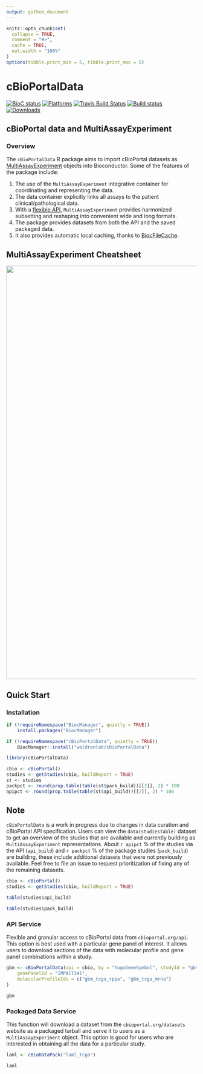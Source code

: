 ```yaml
---
output: github_document
---
```


```r
knitr::opts_chunk$set(
  collapse = TRUE,
  comment = "#>",
  cache = TRUE,
  out.width = "100%"
)
options(tibble.print_min = 5, tibble.print_max = 5)
```

# cBioPortalData

<!-- start badges here -->
[![BioC status](http://www.bioconductor.org/shields/build/release/bioc/cBioPortalData.svg)](https://bioconductor.org/checkResults/release/bioc-LATEST/cBioPortalData)
[![Platforms](http://www.bioconductor.org/shields/availability/3.12/cBioPortalData.svg)](https://www.bioconductor.org/packages/release/bioc/html/cBioPortalData.html#archives)
[![Travis Build Status](https://travis-ci.org/waldronlab/cBioPortalData.svg?branch=master)](https://travis-ci.org/waldronlab/cBioPortalData)
[![Build status](https://ci.appveyor.com/api/projects/status/42kd6prni3o0q50b?svg=true)](https://ci.appveyor.com/project/waldronlab/cbioportaldata)
[![Downloads](https://www.bioconductor.org/shields/downloads/release/cBioPortalData.svg)](https://bioconductor.org/packages/stats/bioc/cBioPortalData/)
<!-- end badges here -->

## cBioPortal data and MultiAssayExperiment

### Overview

The `cBioPortalData` R package aims to import cBioPortal datasets as
[MultiAssayExperiment][1] objects into Bioconductor. Some of the features of
the package include:

1. The use of the `MultiAssayExperiment` integrative container for coordinating
and representing the data.
2. The data container explicitly links all assays to the patient
clinical/pathological data.
3. With a [flexible API][2], `MultiAssayExperiment` provides harmonized
subsetting and reshaping into convenient wide and long formats.
4. The package provides datasets from both the API and the saved packaged data.
5. It also provides automatic local caching, thanks to [BiocFileCache][3].

[1]: http://bioconductor.org/packages/MultiAssayExperiment/
[2]: https://github.com/waldronlab/MultiAssayExperiment/wiki/MultiAssayExperiment-API
[3]: https://bioconductor.org/packages/BiocFileCache/

## MultiAssayExperiment Cheatsheet

<a href="https://github.com/waldronlab/cheatsheets/blob/master/MultiAssayExperiment_QuickRef.pdf">
<img src="https://raw.githubusercontent.com/waldronlab/cheatsheets/master/pngs/MultiAssayExperiment_QuickRef.png" width="989" height="1091"/>
</a>

## Quick Start

### Installation

```r
if (!requireNamespace("BiocManager", quietly = TRUE))
    install.packages("BiocManager")

if (!requireNamespace("cBioPortalData", quietly = TRUE))
    BiocManager::install("waldronlab/cBioPortalData")

library(cBioPortalData)
```

```r
cbio <- cBioPortal()
studies <- getStudies(cbio, buildReport = TRUE)
st <- studies
packpct <- round(prop.table(table(st$pack_build))[[2]], 2) * 100
apipct <- round(prop.table(table(st$api_build))[[2]], 2) * 100
```

## Note

`cBioPortalData` is a work in progress due to changes in data curation and
cBioPortal API specification. Users can view the `data(studiesTable)` dataset
to get an overview of the studies that are available and currently building
as `MultiAssayExperiment` representations. About `r apipct` % of the studies via
the API (`api_build`) and `r packpct` % of the package studies (`pack_build`)
are building, these include additional datasets that were not previously
available. Feel free to file an issue to request prioritization of fixing any
of the remaining datasets.

```r
cbio <- cBioPortal()
studies <- getStudies(cbio, buildReport = TRUE)
```

```r
table(studies$api_build)

table(studies$pack_build)
```

### API Service

Flexible and granular access to cBioPortal data from `cbioportal.org/api`.
This option is best used with a particular gene panel of interest. It allows
users to download sections of the data with molecular profile and gene panel
combinations within a study.

```r
gbm <- cBioPortalData(api = cbio, by = "hugoGeneSymbol", studyId = "gbm_tcga",
    genePanelId = "IMPACT341",
    molecularProfileIds = c("gbm_tcga_rppa", "gbm_tcga_mrna")
)
```

```r
gbm
```

### Packaged Data Service

This function will download a dataset from the `cbioportal.org/datasets`
website as a packaged tarball and serve it to users as a `MultiAssayExperiment`
object. This option is good for users who are interested in obtaining
all the data for a particular study.

```r
laml <- cBioDataPack("laml_tcga")
```

```r
laml
```

